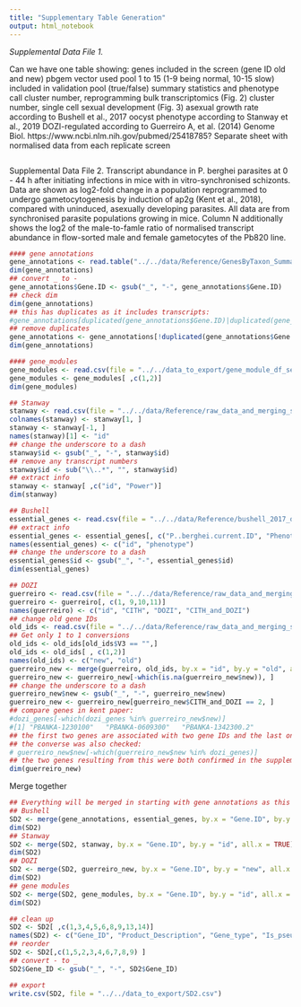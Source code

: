 ```yaml
---
title: "Supplementary Table Generation"
output: html_notebook
---
```


_Supplemental Data File 1._ 

Can we have one table showing:
genes included in the screen (gene ID old and new)
pbgem vector used
pool 1 to 15 (1-9 being normal, 10-15 slow)
included in validation pool (true/false)
summary statistics and phenotype call
cluster number, reprogramming bulk transcriptomics (Fig. 2)
cluster number, single cell sexual development (Fig. 3)
asexual growth rate according to Bushell et al., 2017
oocyst phenotype according to Stanway et al., 2019
DOZI-regulated according to Guerreiro A, et al. (2014) Genome Biol. https://www.ncbi.nlm.nih.gov/pubmed/25418785?
Separate sheet with 
normalised data from each replicate screen

```r

```





Supplemental Data File 2. Transcript abundance in P. berghei parasites at 0 - 44 h after initiating infections in mice with in vitro-synchronised schizonts. Data are shown as log2-fold change in a population reprogrammed to undergo gametocytogenesis by induction of ap2g (Kent et al., 2018), compared with uninduced, asexually developing parasites. All data are from synchronised parasite populations growing in mice. Column N additionally shows the log2 of the male-to-famle ratio of normalised transcript abundance in flow-sorted male and female gametocytes of the Pb820 line. 

```r
#### gene annotations
gene_annotations <- read.table("../../data/Reference/GenesByTaxon_Summary.csv", header = TRUE, sep = ",", stringsAsFactors = TRUE)
dim(gene_annotations)
## convert _ to -
gene_annotations$Gene.ID <- gsub("_", "-", gene_annotations$Gene.ID)
## check dim
dim(gene_annotations)
## this has duplicates as it includes transcripts:
#gene_annotations[duplicated(gene_annotations$Gene.ID)|duplicated(gene_annotations$Gene.ID, fromLast=TRUE),]
## remove duplicates 
gene_annotations <- gene_annotations[!duplicated(gene_annotations$Gene.ID),]
dim(gene_annotations)

#### gene_modules 
gene_modules <- read.csv(file = "../../data_to_export/gene_module_df_sex.csv", header = TRUE, row.names = 1)
gene_modules <- gene_modules[ ,c(1,2)]
dim(gene_modules)

## Stanway 
stanway <- read.csv(file = "../../data/Reference/raw_data_and_merging_scripts/Stanway_2019_B1MG.csv", header = TRUE)
colnames(stanway) <- stanway[1, ]
stanway <- stanway[-1, ]
names(stanway)[1] <- "id"
## change the underscore to a dash
stanway$id <- gsub("_", "-", stanway$id)
## remove any transcript numbers
stanway$id <- sub("\\..*", "", stanway$id)
## extract info
stanway <- stanway[ ,c("id", "Power")]
dim(stanway)

## Bushell 
essential_genes <- read.csv(file = "../../data/Reference/bushell_2017_data.csv", header = TRUE)
## extract info
essential_genes <- essential_genes[, c("P..berghei.current.ID", "Phenotype" )]
names(essential_genes) <- c("id", "phenotype")
## change the underscore to a dash
essential_genes$id <- gsub("_", "-", essential_genes$id)
dim(essential_genes)

## DOZI
guerreiro <- read.csv(file = "../../data/Reference/raw_data_and_merging_scripts/Guerreiro_2014.csv", header = TRUE)
guerreiro <- guerreiro[, c(1, 9,10,11)]
names(guerreiro) <- c("id", "CITH", "DOZI", "CITH_and_DOZI")
## change old gene IDs
old_ids <- read.csv(file = "../../data/Reference/raw_data_and_merging_scripts/New_to_old_gene_ids.csv", header = FALSE)
## Get only 1 to 1 conversions
old_ids <- old_ids[old_ids$V3 == "",]
old_ids <- old_ids[ , c(1,2)]
names(old_ids) <- c("new", "old")
guerreiro_new <- merge(guerreiro, old_ids, by.x = "id", by.y = "old", all.x = TRUE)
guerreiro_new <- guerreiro_new[-which(is.na(guerreiro_new$new)), ]
## change the underscore to a dash
guerreiro_new$new <- gsub("_", "-", guerreiro_new$new)
guerreiro_new <- guerreiro_new[guerreiro_new$CITH_and_DOZI == 2, ]
## compare genes in kent paper:
#dozi_genes[-which(dozi_genes %in% guerreiro_new$new)]
#[1] "PBANKA-1230100"   "PBANKA-0609300"   "PBANKA-1342300.2"
## the first two genes are associated with two gene IDs and the last one is a transcript isoform
## the converse was also checked:
# guerreiro_new$new[-which(guerreiro_new$new %in% dozi_genes)] 
## the two genes resulting from this were both confirmed in the supplementary data and may be as a result of a newer genome version after the publication?
dim(guerreiro_new)
```

Merge together
```r
## Everything will be merged in starting with gene annotations as this contains all genes
## Bushell
SD2 <- merge(gene_annotations, essential_genes, by.x = "Gene.ID", by.y = "id", all.x = TRUE)
dim(SD2)
## Stanway
SD2 <- merge(SD2, stanway, by.x = "Gene.ID", by.y = "id", all.x = TRUE)
dim(SD2)
## DOZI 
SD2 <- merge(SD2, guerreiro_new, by.x = "Gene.ID", by.y = "new", all.x = TRUE)
dim(SD2)
## gene modules
SD2 <- merge(SD2, gene_modules, by.x = "Gene.ID", by.y = "id", all.x = TRUE)
dim(SD2)

## clean up
SD2 <- SD2[ ,c(1,3,4,5,6,8,9,13,14)]
names(SD2) <- c("Gene_ID", "Product_Description", "Gene_type", "Is_pseudogene?", "Gene_Name", "Bushell_Asexual", "Stanway_Oocyst", "Guerreiro_CITH/DOZI", "scRNA-seq_Module")
## reorder
SD2 <- SD2[,c(1,5,2,3,4,6,7,8,9) ]
## convert - to _
SD2$Gene_ID <- gsub("_", "-", SD2$Gene_ID)

## export
write.csv(SD2, file = "../../data_to_export/SD2.csv")
```


